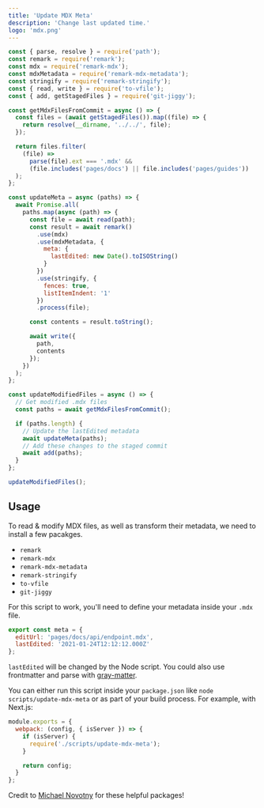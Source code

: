 ```yaml
---
title: 'Update MDX Meta'
description: 'Change last updated time.'
logo: 'mdx.png'
---
```


```js
const { parse, resolve } = require('path');
const remark = require('remark');
const mdx = require('remark-mdx');
const mdxMetadata = require('remark-mdx-metadata');
const stringify = require('remark-stringify');
const { read, write } = require('to-vfile');
const { add, getStagedFiles } = require('git-jiggy');

const getMdxFilesFromCommit = async () => {
  const files = (await getStagedFiles()).map((file) => {
    return resolve(__dirname, '../../', file);
  });

  return files.filter(
    (file) =>
      parse(file).ext === '.mdx' &&
      (file.includes('pages/docs') || file.includes('pages/guides'))
  );
};

const updateMeta = async (paths) => {
  await Promise.all(
    paths.map(async (path) => {
      const file = await read(path);
      const result = await remark()
        .use(mdx)
        .use(mdxMetadata, {
          meta: {
            lastEdited: new Date().toISOString()
          }
        })
        .use(stringify, {
          fences: true,
          listItemIndent: '1'
        })
        .process(file);

      const contents = result.toString();

      await write({
        path,
        contents
      });
    })
  );
};

const updateModifiedFiles = async () => {
  // Get modified .mdx files
  const paths = await getMdxFilesFromCommit();

  if (paths.length) {
    // Update the lastEdited metadata
    await updateMeta(paths);
    // Add these changes to the staged commit
    await add(paths);
  }
};

updateModifiedFiles();
```

## Usage

<Step number={1} title="Install the Required Packages" />

To read & modify MDX files, as well as transform their metadata, we need to install a few pacakges.

- `remark`
- `remark-mdx`
- `remark-mdx-metadata`
- `remark-stringify`
- `to-vfile`
- `git-jiggy`

<Step number={2} title="Add MDX Metadata" />

For this script to work, you'll need to define your metadata inside your `.mdx` file.

```js
export const meta = {
  editUrl: 'pages/docs/api/endpoint.mdx',
  lastEdited: '2021-01-24T12:12:12.000Z'
};
```

`lastEdited` will be changed by the Node script.
You could also use frontmatter and parse with [gray-matter](https://www.npmjs.com/package/gray-matter).

<Step number={3} title="Run the Script" />

You can either run this script inside your `package.json` like `node scripts/update-mdx-meta` or as part of your build process.
For example, with Next.js:

```js
module.exports = {
  webpack: (config, { isServer }) => {
    if (isServer) {
      require('./scripts/update-mdx-meta');
    }

    return config;
  }
};
```

Credit to [Michael Novotny](https://manovotny.com/) for these helpful packages!
